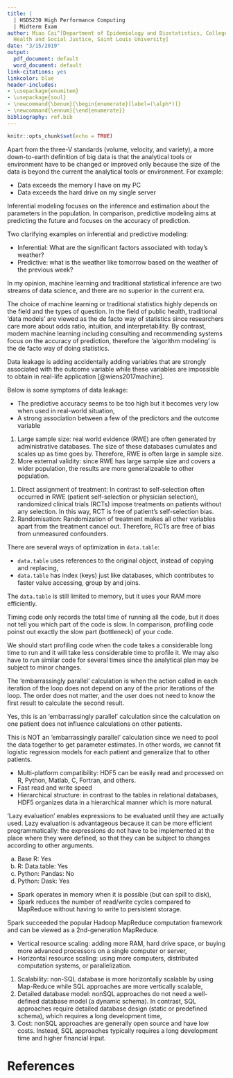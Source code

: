 ```yaml
---
title: |
  | HSD5230 High Performance Computing
  | Midterm Exam
author: Miao Cai^[Department of Epidemiology and Biostatistics, College for Public
  Health and Social Justice, Saint Louis University]
date: "3/15/2019"
output:
  pdf_document: default
  word_document: default
link-citations: yes
linkcolor: blue
header-includes:
- \usepackage{enumitem}
- \usepackage{soul}
- \newcommand{\benum}{\begin{enumerate}[label=(\alph*)]}
- \newcommand{\ennum}{\end{enumerate}}
bibliography: ref.bib
---
```


```r
knitr::opts_chunk$set(echo = TRUE)
```



**
\fbox{\begin{minipage}{\linewidth}
1)	What is the definition of big data? Although there are many possible answers here, I have communicated what I consider the right answer in class multiple times!
\end{minipage}}
**

Apart from the three-V standards (volume, velocity, and variety), a more down-to-earth definition of big data is that the analytical tools or environment have to be changed or improved only because the size of the data is beyond the current the analytical tools or environment. For example:

- Data exceeds the memory I have on my PC
- Data exceeds the hard drive on my single server





\vspace{18pt}
**
\fbox{\begin{minipage}{\linewidth}
2)	What is the difference between inferential modeling approaches versus predictive modeling approaches? Come up with a clarifying example for each modeling approach (one inferential, one predictive).
\end{minipage}}
**

Inferential modeling focuses on the inference and estimation about the parameters in the population. In comparison, predictive modeling aims at predicting the future and focuses on the accuracy of prediction.

Two clarifying examples on inferential and predictive modeling:

- Inferential: What are the significant factors associated with today's weather?
- Predictive: what is the weather like tomorrow based on the weather of the previous week?




\vspace{18pt}
**
\fbox{\begin{minipage}{\linewidth}
3)	Is machine learning superior to traditional approaches to statistical inference? When would you use machine learning versus traditional approaches to statistics? Give specific reasons to support your answer.
\end{minipage}}
**

In my opinion, machine learning and traditional statistical inference are two streams of data science, and there are no superior in the current era.

The choice of machine learning or traditional statistics highly depends on the field and the types of question. In the field of public health, traditional 'data models' are viewed as the de facto way of statistics since researchers care more about odds ratio, intuition, and interpretability. By contrast, modern machine learning including consulting and recommending systems focus on the accuracy of prediction, therefore the 'algorithm modeling' is the de facto way of doing statistics.




\vspace{18pt}
**
\fbox{\begin{minipage}{\linewidth}
4)	Define the term ‘data leakage’ in the context of health care analytics (predictive models specifically). What are the symptoms of data leakage?
\end{minipage}}
**

Data leakage is adding accidentally adding variables that are strongly associated with the outcome variable while these variables are impossible to obtain in real-life application [@wiens2017machine].

Below is some symptoms of data leakage:

- The predictive accuracy seems to be too high but it becomes very low when used in real-world situation,
- A strong association between a few of the predictors and the outcome variable





\vspace{18pt}
**
\fbox{\begin{minipage}{\linewidth}
5)	Explain 2 strengths of real world evidence compared with randomized clinical trials. 
\end{minipage}}
**

1. Large sample size: real world evidence (RWE) are often generated by administrative databases. The size of these databases cumulates and scales up as time goes by. Therefore, RWE is often large in sample size.
2. More external validity: since RWE has large sample size and covers a wider population, the results are more generalizeable to other population.






\vspace{18pt}
**
\fbox{\begin{minipage}{\linewidth}
6)	Explain 2 strengths of randomized clinical trials compared to real world evidence.
\end{minipage}}
**

1. Direct assignment of treatment: In contrast to self-selection often occurred in RWE (patient self-selection or physician selection), randomized clinical trials (RCTs) impose treatments on patients without any selection. In this way, RCT is free of patient's self-selection bias.
2. Randomisation: Randomization of treatment makes all other variables apart from the treatment cancel out. Therefore, RCTs are free of bias from unmeasured confounders.






\vspace{18pt}
**
\fbox{\begin{minipage}{\linewidth}
7)	The data.table package in R allows us to work on larger datasets than using base R or dplyr. Why/how does data.table allow us to work on larger data? Isn’t data.table still limited to memory? 
\end{minipage}}
**

There are several ways of optimization in `data.table`:

- `data.table` uses references to the original object, instead of copying and replacing,
- `data.table` has index (keys) just like databases, which contributes to faster value accessing, group by and joins.

The `data.table` is still limited to memory, but it uses your RAM more efficiently.







\vspace{18pt}
**
\fbox{\begin{minipage}{\linewidth}
8)	What does is the difference between timing your code and profiling your code? 
\end{minipage}}
**

Timing code only records the total time of running all the code, but it does not tell you which part of the code is slow. In comparison, profiling code poinst out exactly the slow part (bottleneck) of your code.






\vspace{18pt}
**
\fbox{\begin{minipage}{\linewidth}
9)	When should we start profiling (or timing) our code? 
\end{minipage}}
**

We should start profiling code when the code takes a considerable long time to run and it will take less considerable time to profile it. We may also have to run similar code for several times since the analytical plan may be subject to minor changes.






\vspace{18pt}
**
\fbox{\begin{minipage}{\linewidth}
10)	Define ‘embarrassingly parallel’ calculations.
\end{minipage}}
**

The ‘embarrassingly parallel’ calculation is when the action called in each iteration of the loop does not depend on any of the prior iterations of the loop. The order does not matter, and the user does not need to know the first result to calculate the second result.





\vspace{18pt}
**
\fbox{\begin{minipage}{\linewidth}
11)	Consider the following example: I have longitudinal medication data on 1 million patients in a healthcare system. I wish to calculate each patient’s medication adherence for every year (a simple summary of how good each patient is at taking their medication). Is this an example of an ‘embarrassingly parallel’ calculation? Why or why not?
\end{minipage}}
**

Yes, this is an ‘embarrassingly parallel’ calculation since the calculation on one patient does not influence calculations on other patients.







\vspace{18pt}
**
\fbox{\begin{minipage}{\linewidth}
12)	Consider the following example: I have longitudinal medication adherence measures on 1 million patients in a healthcare system. I wish to fit a logistic regression to see if medication adherence predicts mortality among these patients. Is this an example of an ‘embarrassingly parallel’ calculation? Why or why not? 
\end{minipage}}
**

This is NOT an ‘embarrassingly parallel’ calculation since we need to pool the data together to get parameter estimates. In other words, we cannot fit logistic regression models for each patient and generalize that to other patients.






\vspace{18pt}
**
\fbox{\begin{minipage}{\linewidth}
13)	HDF5 data stores are one method to storing data on disk when using Pandas. Name 3 advantages HDF5 data stores have over structured text (like CSV) files when using Pandas:
\end{minipage}}
**

- Multi-platform compatibility: HDF5 can be easily read and processed on R, Python, Matlab, C, Fortran, and others.
- Fast read and write speed
- Hierarchical structure: in contrast to the tables in relational databases, HDF5 organizes data in a hierarchical manner which is more natural.






\vspace{18pt}
**
\fbox{\begin{minipage}{\linewidth}
14)	What does ‘lazy evaluation’ mean? Why is that advantageous? 
\end{minipage}}
**

‘Lazy evaluation’ enables expressions to be evaluated until they are actually used. Lazy evaluation is advantageous because it can be more efficient programmatically: the expressions do not have to be implemented at the place where they were defined, so that they can be subject to changes according to other arguments.







\vspace{18pt}
**
\fbox{\begin{minipage}{\linewidth}
15)	Do the following frameworks generally use lazy evaluation in most of their functionality (yes or no)?
\benum
\item	Base R
\item	R: Data.table
\item	Python: Pandas
\item	Python: Dask
\ennum
\end{minipage}}
**

(a) Base R: Yes
(a) R: Data.table: Yes
(a) Python: Pandas: No
(a) Python: Dask: Yes







\vspace{18pt}
**
\fbox{\begin{minipage}{\linewidth}
16)	What is the smallest number of bits (not bytes!) you can use to represent the following numbers (presume you don’t need negative numbers, these are unsigned)?
\benum
\item	1
\item	5
\item	55
\item	243
\item	290
\item	1025
\item	67000
\ennum
\end{minipage}}
**






\vspace{18pt}
**
\fbox{\begin{minipage}{\linewidth}
17)	What is the smallest number of bytes you can use to represent the following numbers (presume you don’t need negative numbers, these are unsigned)?
\benum
\item	15
\item	265
\item	67000
\item	4294967298
\ennum
\end{minipage}}
**



\vspace{18pt}
**
\fbox{\begin{minipage}{\linewidth}
18)	Consider a dataset where I have hospital ID’s that range from 1 to 200. If I am using Pandas and I wish to manually compress the data by downcasting the numeric data types, can I use int8 to represent this data? Why or why not? 
\end{minipage}}
**





\vspace{18pt}
**
\fbox{\begin{minipage}{\linewidth}
19)	Consider a dataset where I have hospital ID’s that range from 1 to 200. If I am using Pandas and I wish to manually compress the data by downcasting the numeric data types, can I use uint8 to represent this data? Why or why not? 
\end{minipage}}
**







\vspace{18pt}
**
\fbox{\begin{minipage}{\linewidth}
20)	What are the two primary reasons Spark is faster than Hadoop? 
\end{minipage}}
**

- Spark operates in memory when it is possible (but can spill to disk),
- Spark reduces the number of read/write cycles compared to MapReduce without having to write to persistent storage.






\vspace{18pt}
**
\fbox{\begin{minipage}{\linewidth}
21)	Hadoop uses the Hadoop distributed file system (HDFS) to solve the distributed data problem, and uses MapReduce to solve the distributed analytic problem. Which of these two aspects of Hadoop does Spark replace/replicate? 
\end{minipage}}
**

Spark succeeded the popular Hadoop MapReduce computation framework and can be viewed as a 2nd-generation MapReduce.







\vspace{18pt}
**
\fbox{\begin{minipage}{\linewidth}
22)	Define vertical versus horizontal resource scaling in high performance computing. 
\end{minipage}}
**

- Vertical resource scaling: adding more RAM, hard drive space, or buying more advanced processors on a single computer or server,
- Horizontal resource scaling: using more computers, distributed computation systems, or parallelization.






\vspace{18pt}
**
\fbox{\begin{minipage}{\linewidth}
23)	Name 3 differences between SQL and NoSQL approaches to data storage. 
\end{minipage}}
**

1. Scalability: non-SQL database is more horizontally scalable by using Map-Reduce while SQL approaches are more vertically scalable,
2. Detailed database model: nonSQL approaches do not need a well-defined database model (a dynamic schema). In contrast, SQL approaches require detailed database design (static or predefined schema), which requires a long development time,
3. Cost: nonSQL approaches are generally open source and have low costs. Instead, SQL approaches typically requires a long development time and higher financial input.








References{-}
==========